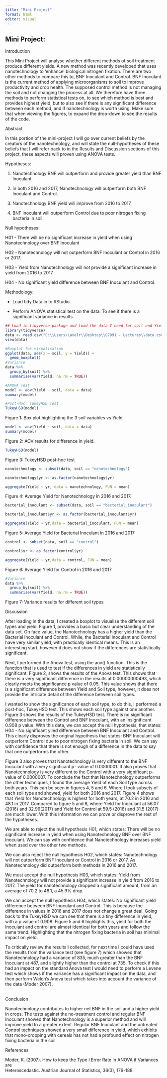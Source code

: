 ---
title: "Mini Project"
format: html
editor: visual
---

## Mini Project:

Introduction

This Mini Project will analyse whether different methods of soil treatment produce different yields. A new method was recently developed that uses nanotechnology to 'enhance' biological nitrogen fixation. There are two other methods to compare this to, BNF Inoculant and Control. BNF Inoculant is the current method of applying microorganisms to soil to improve productivity and crop health. The supposed control method is not managing the soil and not changing the process at all. We therefore have three methods to perform statistical tests on, to see which method is best and provides highest yield, but to also see if there is any significant difference between each method, and if nanotechnology is worth using. Make sure that when viewing the figures, to expand the drop-down to see the results of the code.

Abstract

In this portion of the mini-project I will go over current beliefs by the creators of the nanotechnology, and will state the null-hypotheses of these beliefs that I will refer back to in the Results and Discussion sections of this project, these aspects will proven using ANOVA tests.

Hypotheses:

1.  Nanotechnology BNF will outperform and provide greater yield than BNF Inoculant.

2.  In both 2016 and 2017, Nanotechnology will outperform both BNF Inoculant and Control.

3.  Nanotechnology BNF yield will improve from 2016 to 2017.

4.  BNF Inoculant will outperform Control due to poor nitrogen fixing bacteria in soil.

Null hypotheses:

H01 - There will be no significant increase in yield when using Nanotechnology over BNF Inoculant

H02 - Nanotechnology will not outperform BNF Inoculant or Control in 2016 or 2017.

H03 - Yield from Nanotechnology will not provide a significant increase in yield from 2016 to 2017.

H04 - No significant yield difference between BNF Inoculant and Control.

Methodology:

-   Load tidy Data in to RStudio.

-   Perform ANOVA statistical test on the data. To see if there is a significant variance in results.

```{r}
## Load in tidyverse package and load the data I need for soil and Yield
library(tidyverse)
data <- read.csv("C:\\Users\\axelr\\Desktop\\C7091 - Lectures\\data.csv")
view(data)

#Boxplot for visualisation
ggplot(data, aes(x = soil, y = Yield)) +
  geom_boxplot()
#Variance
data %>%
  group_by(soil) %>%
  summarise(var(Yield, na.rm = TRUE))

#ANOVA Test
model <- aov(Yield ~ soil, data = data)
summary(model)

#Post-Hoc, TukeyHSD Test
TukeyHSD(model)

```

Figure 1: Box plot highlighting the 3 soil variables vs Yield.

```{r}
model <- aov(Yield ~ soil, data = data)
summary(model)

```

Figure 2: AOV results for difference in yield.

```{r}
TukeyHSD(model)

```

Figure 3: TukeyHSD post-hoc test

```{r}
nanotechnology <- subset(data, soil == "nanotechnology")

nanotechnology$yr <- as.factor(nanotechnology$yr)

aggregate(Yield ~ yr, data = nanotechnology, FUN = mean)

```

Figure 4: Average Yield for Nanotechnology in 2016 and 2017.

```{r}
bacterial_inoculant <- subset(data, soil == "bacterial_inoculant")

bacterial_inoculant$yr <- as.factor(bacterial_inoculant$yr)

aggregate(Yield ~ yr,data = bacterial_inoculant, FUN = mean)

```

Figure 5: Average Yield for Bacterial Inoculant in 2016 and 2017

```{r}
control <- subset(data, soil == "control")

control$yr <- as.factor(control$yr)

aggregate(Yield ~ yr,data = control, FUN = mean)

```

Figure 6: Average Yield for Control in 2016 and 2017

```{r}
#Variance
data %>%
  group_by(soil) %>%
  summarise(var(Yield, na.rm = TRUE))

```

Figure 7: Variance results for different soil types

Discussion

After loading in the data, I created a boxplot to visualise the different soil types and yield. Figure 1, provides a basic but clear understanding of the data set. On face value, the Nanotechnology has a higher yield than the Bacterial Inoculant and Control. While, the Bacterial Inoculant and Control have very similar yield, with practically identical means. This is an interesting start, however it does not show if the differences are statistically significant.

Next, I performed the Anova test, using the aov() function. This is the function that is used to test if the differences in yield are statistically significant. Figure 2, shows the results of the Anova test. This shows that there is a very significant difference in the results at 0.00000000493, which clearly meets the significance p value of 0.05. This value shows that there is a significant difference between Yield and Soil type, however, it does not provide the intricate detail of the difference between soil types.

I wanted to show the significance of each soil type, to do this, I performed a post-hoc, TukeyHSD test. This shows each soil type against one another. Figure 3 shows the results of the TukeyHSD test. There is no significant difference between the Control and BNF Inoculant, with an insignificant 0.908 p value. With this data, we can accept the null hypothesis, that states: H04 - No significant yiled difference between BNF Inoculant and Control. This clearly disproves the original hypothesis that states: BNF Inoculant will outperform Control due to poor nitrogen fixing bacteria in soil. We can say with confidence that there is not enough of a difference in the data to say that one outperforms the other.

Figure 3 also proves that Nanotechnology is very different to the BNF Inoculant with a very significant p- value of 0.0000001. It also proves that Nanotechnology is very different to the Control with a very significant p-value of 0.0000007. To conclude the fact that Nanotechnology outperforms the other techniques, I found the average Yield of each Soil type across both years. This can be seen in figures 4, 5 and 6. Where I took subsets of each soil type and showed, yield for both 2016 and 2017. Figure 4 shows that Yield for Nanotechnology is highest for both years, at 70.2 in 2016 and 48.1 in 2017. Compared to figure 5 and 6, where Yield for Inoculant at 56.07 (2016) and 32.96(2017) and Yield for Control at 59.5 (2016) and 31.5 (2017) are much lower. With this information we can prove or disprove the rest of the hypotheses.

We are able to reject the null hypothesis H01, which states: There will be no significant increase in yield when using Nanotechnology BNF over BNF Inoculant. We can say with confidence that Nanotechnology increases yield when used over the other two methods.

We can also reject the null hypothesis H02, which states: Nanotechnology will not outperform BNF Inoculant or Control in 2016 or 2017. As Nanotechnology did outperform both methods in 2016 and 2017.

We must accept the null hypothesis H03, which states: Yield from Nanotechnology will not provide a significant increase in yield from 2016 to 2017. The yield for nanotechnology dropped a significant amount, from an average of 70.2 to 48.1, a 45.9% drop.

We can accept the null hypothesis H04, which states: No significant yield difference between BNF Inoculant and Control. This is because the difference in values in 2016 and 2017 does not change a great deal. Going back to the TukeyHSD we can see that there is a tiny difference in yield, with a p value of 0.908. Figure 5 and 6 highlights this, yield for both the Inoculant and control are almost identical for both years and follow the same trend. Highlighting that the nitrogen fixing bacteria in soil has minimal impact on yield.

To critically review the results I collected, for next time I could have used the results from the variance test (see figure 7) which showed that Nanotechnology had a variance of 835, much greater than the BNF Inoculant at 487, and slightly higher than the control at 735. To check if this had an impact on the standard Anova test I would need to perform a Levene test which shows if the variance has a significant impact on the data, and then perform Welch's Anova test which takes into account the variance of the data (Moder 2007).

\
Conclusion

Nanotechnology contributes to higher net BNF in the soil and a higher yield in crops. The tests against the no-treatment control and regular BNF Inoculant showed that Nanotechnology is a superior method and will improve yield to a greater extent. Regular BNF Inoculant and the untreated Control techniques showed a very small difference in yield, which exhibits that mono-cropping with cereals has not had a profound effect on nitrogen fixing bacteria in the soil.

References

Moder, K. (2007). How to keep the Type I Error Rate in ANOVA if Variances are\
Heteroscedastic. Austrian Journal of Statistics, 36(3), 179-188.
